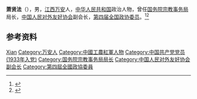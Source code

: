 '''萧贤法'''（{{bd|1914年||1981年|}}），男，[[江西|江西]][[万安县|万安]]人，[[中华人民共和国|中华人民共和国]]政治人物，曾任[[国务院宗教事务局|国务院宗教事务局]]局长，[[中国人民对外友好协会|中国人民对外友好协会]]副会长，[[第四届全国政协委员|第四届全国政协委员]]。<ref>{{Cite book|title=历届全国政协委员人名辞典|author=|publisher=中国国际广播出版社|year=1996|isbn=9787507813746|location=北京|pages=286}}</ref><ref>{{Cite book|title=中华人民共和国职官志|author=何虎生, 李耀东, 向常福主编|publisher=中国社会出版社|year=2003|isbn=9787800883934|location=北京|pages=}}</ref>

== 参考资料 ==
{{reflist}}

{{中国人物小作品}}
{{Navboxes
| title  = 萧贤法在[[中国人民对外友好协会|中国人民对外友好协会]]的职务
| list1  =
{{中国人民对外友好协会第三届全国理事会}}
}}

{{Authority control}}
{{DEFAULTSORT:Xiao萧}}
[[Category:萧姓|Xian]]
[[Category:万安人|Category:万安人]]
[[Category:中國工農紅軍人物|Category:中國工農紅軍人物]]
[[Category:中国共产党党员_(1933年入党)|Category:中国共产党党员 (1933年入党)]]
[[Category:国务院宗教事务局局长|Category:国务院宗教事务局局长]]
[[Category:中国人民对外友好协会副会长|Category:中国人民对外友好协会副会长]]
[[Category:第四屆全國政協委員|Category:第四屆全國政協委員]]